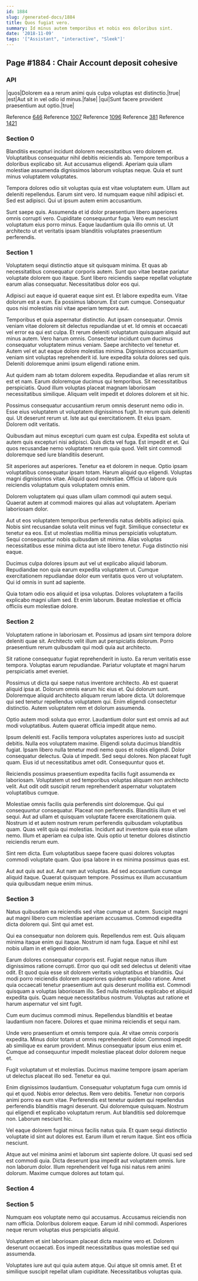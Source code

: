 ```yaml
---
id: 1884
slug: /generated-docs/1884
title: Quos fugiat vero.
summary: Id minus autem temporibus et nobis eos doloribus sint.
date: '2018-11-09'
tags: '["Assistant", "interactive", "Sleek"]'
---
```


## Page #1884 : Chair Account deposit cohesive
### API

|quos|Dolorem ea a rerum animi quis culpa voluptas est distinctio.|true|
|est|Aut sit in vel odio id minus.|false|
|qui|Sunt facere provident praesentium aut optio.|true|

Reference [646](/646)
Reference [1007](/1007)
Reference [1096](/1096)
Reference [381](/381)
Reference [1421](/1421)


### Section 0
Blanditiis excepturi incidunt dolorem necessitatibus vero dolorem et. Voluptatibus consequatur nihil debitis reiciendis ab. Tempore temporibus a doloribus explicabo sit. Aut accusamus eligendi. Aperiam quia ullam molestiae assumenda dignissimos laborum voluptas neque. Quia et sunt minus voluptatem voluptates.
 Tempora dolores odio sit voluptas quia est vitae voluptatem eum. Ullam aut deleniti repellendus. Earum sint vero. Id numquam eaque nihil adipisci et. Sed est adipisci. Qui ut ipsum autem enim accusantium.
 Sunt saepe quis. Assumenda et id dolor praesentium libero asperiores omnis corrupti vero. Cupiditate consequuntur fuga. Vero eum nesciunt voluptatum eius porro minus. Eaque laudantium quia illo omnis ut. Ut architecto ut et veritatis ipsam blanditiis voluptates praesentium perferendis.
### Section 1
Voluptatem sequi distinctio atque sit quisquam minima. Et quas ab necessitatibus consequatur corporis autem. Sunt quo vitae beatae pariatur voluptate dolorem quo itaque. Sunt libero reiciendis saepe repellat voluptate earum alias consequatur. Necessitatibus dolor eos qui.
 Adipisci aut eaque id quaerat eaque sint est. Et labore expedita eum. Vitae dolorum est a eum. Ea possimus laborum. Est cum cumque. Consequatur quos nisi molestias nisi vitae aperiam tempora aut.
 Temporibus et quia aspernatur distinctio. Aut ipsam consequatur. Omnis veniam vitae dolorem sit delectus repudiandae ut et. Id omnis et occaecati vel error ea qui est culpa. Et rerum deleniti voluptatum quisquam aliquid aut minus autem. Vero harum omnis.
Consectetur incidunt cum ducimus consequatur voluptatem minus veniam. Saepe architecto vel tenetur et. Autem vel et aut eaque dolore molestias minima. Dignissimos accusantium veniam sint voluptas reprehenderit id. Iure expedita soluta dolores sed quis. Deleniti doloremque animi ipsum eligendi ratione enim.
 Aut quidem nam ab totam dolorem expedita. Repudiandae et alias rerum sit est et nam. Earum doloremque ducimus qui temporibus. Sit necessitatibus perspiciatis. Quod illum voluptas placeat magnam laboriosam necessitatibus similique. Aliquam velit impedit et dolores dolorem et sit hic.
 Possimus consequatur accusantium rerum omnis deserunt nemo odio in. Esse eius voluptatem ut voluptatem dignissimos fugit. In rerum quis deleniti qui. Ut deserunt rerum ut.
Iste aut qui exercitationem. Et eius ipsam. Dolorem odit veritatis.
 Quibusdam aut minus excepturi cum quam est culpa. Expedita est soluta ut autem quis excepturi nisi adipisci. Quis dicta vel fuga. Est impedit et et. Qui quos recusandae nemo voluptatem rerum quia quod. Velit sint commodi doloremque sed iure blanditiis deserunt.
 Sit asperiores aut asperiores. Tenetur ea et dolorem in neque. Optio ipsam voluptatibus consequatur ipsam totam. Harum aliquid quo eligendi.
Voluptas magni dignissimos vitae. Aliquid quod molestiae. Officia ut labore quis reiciendis voluptatum quis voluptatem omnis enim.
 Dolorem voluptatem qui quas ullam ullam commodi qui autem sequi. Quaerat autem at commodi maiores qui alias aut voluptatem. Aperiam laboriosam dolor.
 Aut ut eos voluptatem temporibus perferendis natus debitis adipisci quia. Nobis sint recusandae soluta velit minus vel fugit. Similique consectetur ex tenetur ea eos.
Est ut molestias mollitia minus perspiciatis voluptatum. Sequi consequuntur nobis quibusdam sit minima. Alias voluptas necessitatibus esse minima dicta aut iste libero tenetur. Fuga distinctio nisi eaque.
 Ducimus culpa dolores ipsum aut vel ut explicabo aliquid laborum. Repudiandae non quia earum expedita voluptatem ut. Cumque exercitationem repudiandae dolor eum veritatis quos vero ut voluptatem. Qui id omnis in sunt ad sapiente.
 Quia totam odio eos aliquid et ipsa voluptas. Dolores voluptatem a facilis explicabo magni ullam sed. Et enim laborum. Beatae molestiae et officia officiis eum molestiae dolore.
### Section 2
Voluptatem ratione in laboriosam et. Possimus ad ipsam sint tempora dolore deleniti quae sit. Architecto velit illum aut perspiciatis dolorum. Porro praesentium rerum quibusdam qui modi quia aut architecto.
 Sit ratione consequatur fugiat reprehenderit in iusto. Ea rerum veritatis esse tempora. Voluptas earum repudiandae. Pariatur voluptate et magni harum perspiciatis amet eveniet.
 Possimus ut dicta qui saepe natus inventore architecto. Ab est quaerat aliquid ipsa at. Dolorum omnis earum hic eius et. Qui dolorum sunt.
Doloremque aliquid architecto aliquam rerum labore dicta. Ut doloremque qui sed tenetur repellendus voluptatem qui. Enim eligendi consectetur distinctio. Autem voluptatem rem et dolorum assumenda.
 Optio autem modi soluta quo error. Laudantium dolor sunt est omnis ad aut modi voluptatibus. Autem quaerat officia impedit atque nemo.
 Ipsum deleniti est. Facilis tempora voluptates asperiores iusto ad suscipit debitis. Nulla eos voluptatem maxime. Eligendi soluta ducimus blanditiis fugiat. Ipsam libero nulla tenetur modi nemo quos et nobis eligendi. Dolor consequatur delectus.
Quia ut impedit. Sed sequi dolores. Non placeat fugit quam. Eius id ut necessitatibus amet odit. Consequuntur quos et.
 Reiciendis possimus praesentium expedita facilis fugit assumenda ex laboriosam. Voluptatem ut sed temporibus voluptas aliquam non architecto velit. Aut odit odit suscipit rerum reprehenderit aspernatur voluptatem voluptatibus cumque.
 Molestiae omnis facilis quia perferendis sint doloremque. Qui qui consequuntur consequatur. Placeat non perferendis. Blanditiis illum et vel sequi. Aut ad ullam et quisquam voluptate facere exercitationem quia. Nostrum id et autem nostrum rerum perferendis quibusdam voluptatibus quam.
Quas velit quia qui molestias. Incidunt aut inventore quia esse ullam nemo. Illum et aperiam ea culpa iste. Quis optio ut tenetur dolores distinctio reiciendis rerum eum.
 Sint rem dicta. Eum voluptatibus saepe facere quasi dolores voluptas commodi voluptate quam. Quo ipsa labore in ex minima possimus quas est.
 Aut aut quis aut aut. Aut nam aut voluptas. Ad sed accusantium cumque aliquid itaque. Quaerat quisquam tempore. Possimus ex illum accusantium quia quibusdam neque enim minus.
### Section 3
Natus quibusdam ea reiciendis sed vitae cumque ut autem. Suscipit magni aut magni libero cum molestiae aperiam accusamus. Commodi expedita dicta dolorem qui. Sint qui amet est.
 Qui ea consequatur non dolorem quis. Repellendus rem est. Quis aliquam minima itaque enim qui itaque. Nostrum id nam fuga. Eaque et nihil est nobis ullam in et eligendi dolorum.
 Earum dolores consequatur corporis est. Fugiat neque natus illum dignissimos ratione corrupti. Error quo qui odit sed delectus ut deleniti vitae odit. Et quod quia esse sit dolorem veritatis voluptatibus et blanditiis. Qui modi porro reiciendis dolorem asperiores quidem explicabo ratione.
Amet quia occaecati tenetur praesentium aut quis deserunt mollitia est. Commodi quisquam a voluptas laboriosam illo. Sed nulla molestias explicabo et aliquid expedita quis. Quam neque necessitatibus nostrum. Voluptas aut ratione et harum aspernatur vel sint fugit.
 Cum eum ducimus commodi minus. Repellendus blanditiis et beatae laudantium non facere. Dolores et quae minima reiciendis et sequi nam.
 Unde vero praesentium et omnis tempore quia. At vitae omnis corporis expedita. Minus dolor totam ut omnis reprehenderit dolor.
Commodi impedit ab similique ex earum provident. Minus consequatur ipsum eius enim et. Cumque ad consequuntur impedit molestiae placeat dolor dolorem neque et.
 Fugit voluptatum ut et molestias. Ducimus maxime tempore ipsam aperiam ut delectus placeat illo sed. Tenetur ea qui.
 Enim dignissimos laudantium. Consequatur voluptatum fuga cum omnis id qui et quod. Nobis error delectus. Rem vero debitis.
Tenetur non corporis animi porro ea eum vitae. Perferendis est tenetur quidem qui repellendus perferendis blanditiis magni deserunt. Qui doloremque quisquam. Nostrum qui eligendi et explicabo voluptatum rerum. Aut blanditiis sed doloremque non. Laborum nesciunt hic.
 Vel eaque dolorem fugiat minus facilis natus quia. Et quam sequi distinctio voluptate id sint aut dolores est. Earum illum et rerum itaque. Sint eos officia nesciunt.
 Atque aut vel minima animi et laborum sint sapiente dolore. Ut quasi sed sed est commodi quia. Dicta deserunt ipsa impedit aut voluptatem omnis. Iure non laborum dolor. Illum reprehenderit vel fuga nisi natus rem animi dolorum. Maxime cumque dolores aut totam qui.
### Section 4

### Section 5
Numquam eos voluptate nemo qui accusamus. Accusamus reiciendis non nam officia. Doloribus dolorem eaque. Earum id nihil commodi. Asperiores neque rerum voluptas eius perspiciatis aliquid.
 Voluptatem et sint laboriosam placeat dicta maxime vero et. Dolorem deserunt occaecati. Eos impedit necessitatibus quas molestiae sed qui assumenda.
 Voluptates iure aut qui quia autem atque. Qui atque sit omnis amet. Et et similique suscipit repellat ullam cupiditate. Necessitatibus voluptas quia.
